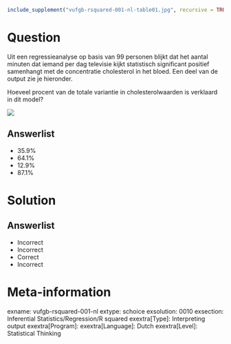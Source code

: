 ```r
include_supplement("vufgb-rsquared-001-nl-table01.jpg", recursive = TRUE)
```

Question
========

Uit een regressieanalyse op basis van 99 personen blijkt dat het aantal minuten dat iemand per dag
televisie kijkt statistisch significant positief samenhangt met de concentratie cholesterol in het bloed.
Een deel van de output zie je hieronder.

Hoeveel procent van de totale variantie in cholesterolwaarden is verklaard in dit model?

![](vufgb-rsquared-001-nl-table01.jpg)

Answerlist
----------
* 35.9%
* 64.1%
* 12.9%
* 87.1%

Solution
========

Answerlist
----------
* Incorrect
* Incorrect
* Correct
* Incorrect

Meta-information
================
exname: vufgb-rsquared-001-nl
extype: schoice
exsolution: 0010
exsection: Inferential Statistics/Regression/R squared
exextra[Type]: Interpreting output
exextra[Program]: 
exextra[Language]: Dutch
exextra[Level]: Statistical Thinking
